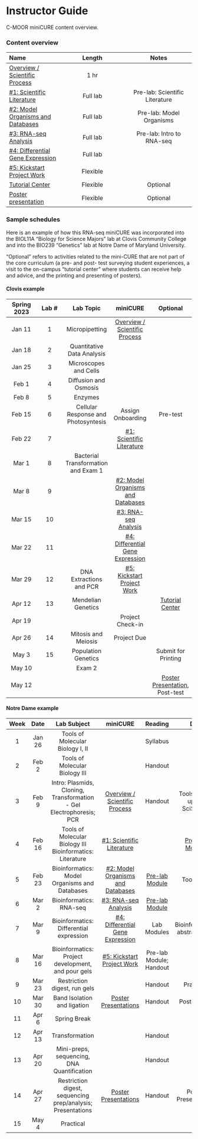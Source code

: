 # Instructor Guide {-}

C-MOOR miniCURE content overview.

### Content overview {-}

| **Name** | **Length** | **Notes** |
| :--- | :---: | :---: |
| [Overview / Scientific Process](https://www.c-moor.org/miniCURE-RNA-seq/introduction.html) | 1 hr | |
| [#1: Scientific Literature](https://www.c-moor.org/miniCURE-RNA-seq/scientific-literature.html) | Full lab | Pre-lab: Scientific Literature |
| [#2: Model Organisms and Databases](https://www.c-moor.org/miniCURE-RNA-seq/model-organisms-and-databases.html) | Full lab | Pre-lab: Model Organisms |
| [#3: RNA-seq Analysis](https://www.c-moor.org/miniCURE-RNA-seq/rna-seq-analysis.html) | Full lab | Pre-lab: Intro to RNA-seq |
| [#4: Differential Gene Expression](https://www.c-moor.org/miniCURE-RNA-seq/differential-gene-expression.html) | Full lab | |
| [#5: Kickstart Project Work](https://www.c-moor.org/miniCURE-RNA-seq/kickstart-project-work.html) | Flexible | |
| [Tutorial Center](https://www.c-moor.org/miniCURE-RNA-seq/tutorial-center.html) | Flexible | Optional |
| [Poster presentation](https://www.cloviscollege.edu/landing/stem-research-symposium-2023.html) | Flexible | Optional |


### Sample schedules {-}

Here is an example of how this RNA-seq miniCURE was incorporated into the BIOL11A "Biology for Science Majors" lab at Clovis Community College and into the BIO239 "Genetics" lab at Notre Dame of Maryland University.

"Optional" refers to activities related to the mini-CURE that are not part of the core curriculum (a pre- and post- test surveying student experiences, a visit to the on-campus "tutorial center" where students can receive help and advice, and the printing and presenting of posters).

#### Clovis example {-}

| **Spring 2023** | **Lab #** | **Lab Topic** | **miniCURE** | **Optional** |
| :---: | :---: | :---: | :---: | :---: |
| Jan 11 | 1 | Micropipetting           | [Overview / Scientific Process](https://www.c-moor.org/miniCURE-RNA-seq/introduction.html) |          |
| Jan 18 | 2 | Quantitative Data Analysis | | |
| Jan 25 | 3 | Microscopes and Cells | | |
| Feb 1 | 4 | Diffusion and Osmosis | | |
| Feb 8 | 5 | Enzymes | | |
| Feb 15 | 6 | Cellular Response and Photosyntesis | Assign Onboarding | Pre-test |
| Feb 22 | 7 | | [#1: Scientific Literature](https://www.c-moor.org/miniCURE-RNA-seq/scientific-literature.html) | |
| Mar 1 | 8 | Bacterial Transformation and Exam 1 | | |
| Mar 8 | 9 | | [#2: Model Organisms and Databases](https://www.c-moor.org/miniCURE-RNA-seq/model-organisms-and-databases.html) | |
| Mar 15 | 10 | | [#3: RNA-seq Analysis](https://www.c-moor.org/miniCURE-RNA-seq/rna-seq-analysis.html) | |
| Mar 22 | 11 | | [#4: Differential Gene Expression](https://www.c-moor.org/miniCURE-RNA-seq/differential-gene-expression.html) | |
| Mar 29 | 12 | DNA Extractions and PCR | [#5: Kickstart Project Work](https://www.c-moor.org/miniCURE-RNA-seq/kickstart-project-work.html) | |
| Apr 12 | 13 | Mendelian Genetics | | [Tutorial Center](https://www.c-moor.org/miniCURE-RNA-seq/tutorial-center.html) |
| Apr 19 | | | Project Check-in | |
| Apr 26 | 14 | Mitosis and Meiosis | Project Due | |
| May 3 | 15 | Population Genetics | | Submit for Printing |
| May 10 | | Exam 2 | | |
| May 12 | | | | [Poster Presentation](https://www.cloviscollege.edu/landing/stem-research-symposium-2023.html), Post-test |

#### Notre Dame example {-}

| **Week** | **Date** | **Lab Subject** | **miniCURE** | **Reading** | **Due** |
| :---: | :---: | :---: |  :---: | :---: | :---: |
| 1 | Jan 26 | Tools of Molecular Biology I, II | | Syllabus | |
| 2 | Feb 2 | Tools of Molecular Biology III |  | Handout | |
| 3| Feb 9 | Intro: Plasmids, Cloning, Transformation - Gel Electrophoresis; PCR | [Overview / Scientific Process](https://www.c-moor.org/miniCURE-RNA-seq/introduction.html) | Handout | Tools I: Sign up for SciServer  |
| 4 | Feb 16 | Tools of Molecular Biology III Bioinformatics: Literature | [#1: Scientific Literature](https://www.c-moor.org/miniCURE-RNA-seq/scientific-literature.html)  | | [Pre-lab Module](https://www.c-moor.org/miniCURE-RNA-seq/pre-lab-scientific-literature.html) |
| 5 | Feb 23 | Bioinformatics: Model Organisms and Databases | [#2: Model Organisms and Databases](https://www.c-moor.org/miniCURE-RNA-seq/model-organisms-and-databases.html)  | [Pre-lab Module](https://www.c-moor.org/miniCURE-RNA-seq/pre-lab-model-organisms.html)  | Tools II, III |
| 6 | Mar 2 | Bioinformatics: RNA-seq | [#3: RNA-seq Analysis](https://www.c-moor.org/miniCURE-RNA-seq/rna-seq-analysis.html) | [Pre-lab Module](https://www.c-moor.org/miniCURE-RNA-seq/pre-lab-intro-to-rna-seq.html) | | 
| 7 | Mar 9 | Bioinformatics: Differential expression | [#4: Differential Gene Expression](https://www.c-moor.org/miniCURE-RNA-seq/differential-gene-expression.html)  | Lab Modules  | Bioinformatics: abstract draft | 
| 8 | Mar 16 | Bioinformatics: Project development, and pour gels | [#5: Kickstart Project Work](https://www.c-moor.org/miniCURE-RNA-seq/kickstart-project-work.html)  |  Pre-lab Module; Handout | |
| 9 | Mar 23 | Restriction digest, run gels | | Handout | Practical |
| 10 | Mar 30 | Band Isolation and ligation | [Poster Presentations](https://www.cloviscollege.edu/landing/stem-research-symposium-2023.html) | Handout | Poster Draft |
| 11 | Apr 6 | Spring Break | | | |
| 12 | Apr 13 | Transformation |  | Handout | |
| 13 | Apr 20 | Mini-preps, sequencing, DNA Quantification |  | Handout | |
| 14 | Apr 27 | Restriction digest, sequencing prep/analysis; Presentations |[Poster Presentations](https://www.cloviscollege.edu/landing/stem-research-symposium-2023.html)  | Handout | Poster Presentations |
| 15 | May 4 | Practical | | | |
